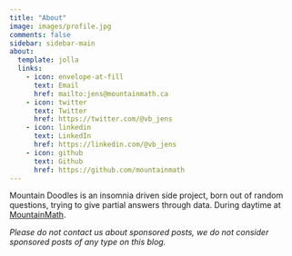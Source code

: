 ```yaml
---
title: "About"
image: images/profile.jpg
comments: false
sidebar: sidebar-main
about:
  template: jolla
  links:
    - icon: envelope-at-fill
      text: Email
      href: mailto:jens@mountainmath.ca
    - icon: twitter
      text: Twitter
      href: https://twitter.com/@vb_jens
    - icon: linkedin
      text: LinkedIn
      href: https://linkedin.com/@vb_jens
    - icon: github
      text: Github
      href: https://github.com/mountainmath
---
```


Mountain Doodles is an insomnia driven side project, born out of random questions, trying to give partial answers through data. During daytime at [MountainMath](https://mountainmath.ca).

*Please do not contact us about sponsored posts, we do not consider sponsored posts of any type on this blog.*